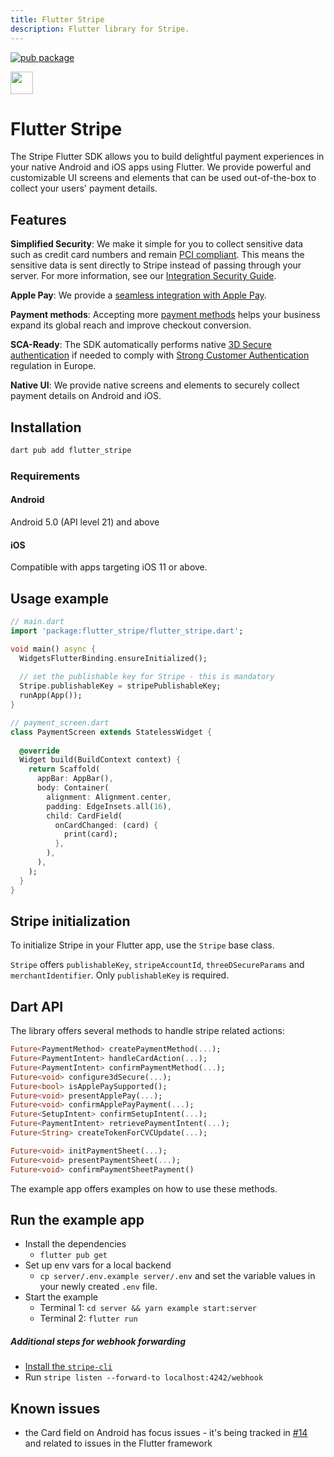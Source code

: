 ```yaml
---
title: Flutter Stripe
description: Flutter library for Stripe.
---
```


[![pub package](https://img.shields.io/pub/v/flutter_stripe.svg)](https://pub.dev/packages/flutter_stripe)

<img src="https://user-images.githubusercontent.com/19904063/116995247-20519e80-acda-11eb-8e1b-7d0efbd193ad.png" height="36" />


# Flutter Stripe

The Stripe Flutter SDK allows you to build delightful payment experiences in your native Android and iOS apps using Flutter. We provide powerful and customizable UI screens and elements that can be used out-of-the-box to collect your users' payment details.

## Features

**Simplified Security**: We make it simple for you to collect sensitive data such as credit card numbers and remain [PCI compliant](https://stripe.com/docs/security#pci-dss-guidelines). This means the sensitive data is sent directly to Stripe instead of passing through your server. For more information, see our [Integration Security Guide](https://stripe.com/docs/security).

**Apple Pay**: We provide a [seamless integration with Apple Pay](https://stripe.com/docs/apple-pay).

**Payment methods**: Accepting more [payment methods](https://stripe.com/docs/payments/payment-methods/overview) helps your business expand its global reach and improve checkout conversion.

**SCA-Ready**: The SDK automatically performs native [3D Secure authentication](https://stripe.com/docs/payments/3d-secure) if needed to comply with [Strong Customer Authentication](https://stripe.com/docs/strong-customer-authentication) regulation in Europe.

**Native UI**: We provide native screens and elements to securely collect payment details on Android and iOS.

## Installation

```sh
dart pub add flutter_stripe
```

### Requirements

#### Android

Android 5.0 (API level 21) and above

#### iOS

Compatible with apps targeting iOS 11 or above.

## Usage example

```dart
// main.dart
import 'package:flutter_stripe/flutter_stripe.dart';

void main() async {
  WidgetsFlutterBinding.ensureInitialized();
  
  // set the publishable key for Stripe - this is mandatory
  Stripe.publishableKey = stripePublishableKey;
  runApp(App());
}

// payment_screen.dart
class PaymentScreen extends StatelessWidget {
  
  @override
  Widget build(BuildContext context) {
    return Scaffold(
      appBar: AppBar(),
      body: Container(
        alignment: Alignment.center,
        padding: EdgeInsets.all(16),
        child: CardField(
          onCardChanged: (card) {
            print(card);
          },
        ),
      ),
    );
  }
}
```

## Stripe initialization

To initialize Stripe in your Flutter app, use the `Stripe` base class.

`Stripe` offers `publishableKey`, `stripeAccountId`, `threeDSecureParams` and `merchantIdentifier`. Only `publishableKey` is required.

## Dart API
The library offers several methods to handle stripe related actions:
```dart
Future<PaymentMethod> createPaymentMethod(...);
Future<PaymentIntent> handleCardAction(...);
Future<PaymentIntent> confirmPaymentMethod(...);
Future<void> configure3dSecure(...);
Future<bool> isApplePaySupported();
Future<void> presentApplePay(...);
Future<void> confirmApplePayPayment(...);
Future<SetupIntent> confirmSetupIntent(...);
Future<PaymentIntent> retrievePaymentIntent(...);
Future<String> createTokenForCVCUpdate(...);

Future<void> initPaymentSheet(...);
Future<void> presentPaymentSheet(...);
Future<void> confirmPaymentSheetPayment()
```
The example app offers examples on how to use these methods.

## Run the example app

- Install the dependencies
    - `flutter pub get`
- Set up env vars for a local backend
    - `cp server/.env.example server/.env` and set the variable values in your newly created `.env` file.
- Start the example
    - Terminal 1: `cd server && yarn example start:server`
    - Terminal 2: `flutter run`

##### Additional steps for webhook forwarding

- [Install the `stripe-cli`](https://stripe.com/docs/stripe-cli)
- Run `stripe listen --forward-to localhost:4242/webhook`

## Known issues

- the Card field on Android has focus issues - it's being tracked in [#14](https://github.com/flutter-stripe/flutter_stripe/issues/14) and related to issues in the Flutter framework
